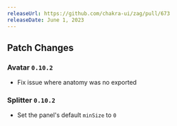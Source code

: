 ```yaml
---
releaseUrl: https://github.com/chakra-ui/zag/pull/673
releaseDate: June 1, 2023
---
```


## Patch Changes

### Avatar `0.10.2`

- Fix issue where anatomy was no exported

### Splitter `0.10.2`

- Set the panel's default `minSize` to `0`
